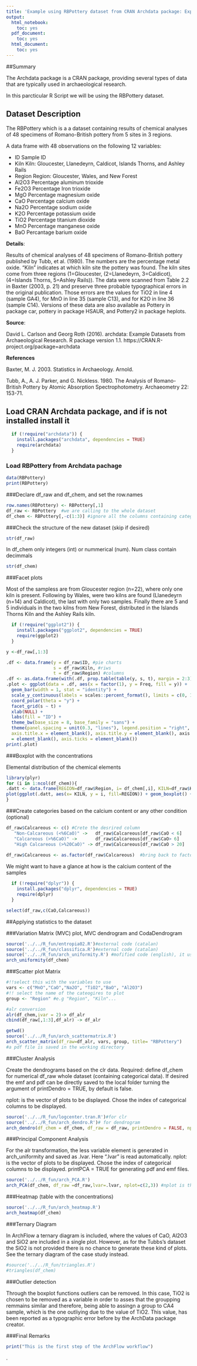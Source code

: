 ```yaml
---
title: 'Example using RBPottery dataset from CRAN Archdata package: Exploratory analysis of archaeological ceramic compositions'
output:
  html_notebook:
    toc: yes
  pdf_document:
    toc: yes
  html_document:
    toc: yes
---
```


##Summary

The Archdata package is a CRAN package, providing several types of data that are typically used in archaeological research. 

In this parcticular R Script we will be using the RBPottery dataset.

## Dataset Description

The RBPottery which is a a dataset containing results of chemical analyses of 48 specimens of Romano-British pottery from 5 sites in 3 regions. 

A data frame with 48 observations on the following 12 variables:

* ID Sample ID
* Kiln Kiln: Gloucester, Llanedeyrn, Caldicot, Islands Thorns, and Ashley Rails
* Region Region: Gloucester, Wales, and New Forest
* Al2O3 Percentage aluminum trioxide
* Fe2O3 Percentage Iron trioxide
* MgO Percentage magnesium oxide
* CaO Percentage calcium oxide
* Na2O Percentage sodium oxide
* K2O Percentage potassium oxide
* TiO2 Percentage titanium dioxide
* MnO Percentage manganese oxide
* BaO Percantage barium oxide

**Details**:

Results of chemical analyses of 48 specimens of Romano-British pottery published by Tubb, et al.
(1980). The numbers are the percentage metal oxide. "Kiln" indicates at which kiln site the pottery
was found. The kiln sites come from three regions (1=Gloucester, (2=Llanedeyrn, 3=Caldicot),
(4=Islands Thorns, 5=Ashley Rails)). The data were scanned from Table 2.2 in Baxter (2003, p.
21) and preserve three probable typographical errors in the original publication. Those errors are
the values for TiO2 in line 4 (sample GA4), for MnO in line 35 (sample C13), and for K2O in line
36 (sample C14). Versions of these data are also available as Pottery in package car, pottery in
package HSAUR, and Pottery2 in package heplots.

**Source**:

David L. Carlson and Georg Roth (2016). archdata: Example Datasets from Archaeological
Research. R package version 1.1. https://CRAN.R-project.org/package=archdata

**References**

Baxter, M. J. 2003. Statistics in Archaeology. Arnold.

Tubb, A., A. J. Parker, and G. Nickless. 1980. The Analysis of Romano-British Pottery by Atomic
Absorption Spectrophotometry. Archaeometry 22: 153-71.


## Load CRAN Archdata package, and if is not installed install it
```r
  if (!require("archdata")) {
    install.packages("archdata", dependencies = TRUE)
    require(archdata)
  }
```

### Load RBPottery from Archdata pachage
```r
data(RBPottery)
print(RBPottery)
```

###Declare df_raw and df_chem, and set the row.names
```r
row.names(RBPottery) <- RBPottery[,1]
df_raw <- RBPottery  #we are calling to the whole dataset
df_chem <- RBPottery[,-c(1:3)] #ignore all the columns containing categorical data, 9 in this case. 
```

###Check the structure of the new dataset (skip if desired)
```r
str(df_raw)
```
In df_chem only integers (int) or nummerical (num). Num class contain decimmals 
```r
str(df_chem)
```

###Facet plots

Most of the sampless are from Gloucester region (n=22), where only one kiln is present. Following by Wales, were two kilns are found (Llanedeyrn (n=14) and Caldicot), the last with only two samples. Finally there are 5 and 5 individuals in the two kilns from New Forest, distributed in the Islands Thorns Kiln and the Ashley Rails kiln.

```r
  if (!require("ggplot2")) {
    install.packages("ggplot2", dependencies = TRUE)
    require(ggplot2)
  }

y <-df_raw[,1:3]

.df <- data.frame(y = df_raw$ID, #pie charts
                  s = df_raw$Kiln, #riws 
                  t = df_raw$Region) #columns
.df <- as.data.frame(with(.df, prop.table(table(y, s, t), margin = 2:3)))
.plot <- ggplot(data = .df, aes(x = factor(1), y = Freq, fill = y)) + 
  geom_bar(width = 1, stat = "identity") + 
  scale_y_continuous(labels = scales::percent_format(), limits = c(0, 1)) + 
  coord_polar(theta = "y") + 
  facet_grid(s ~ t) + 
  xlab(NULL) + 
  labs(fill = "ID") + 
  theme_bw(base_size = 8, base_family = "sans") + 
  theme(panel.spacing = unit(0.3, "lines"), legend.position = "right", 
  axis.title.x = element_blank(), axis.title.y = element_blank(), axis.text.y 
  = element_blank(), axis.ticks = element_blank())
print(.plot)
```


###Boxplot with the concentrations

Elemental distribution of the chemical elements
```r
library(plyr)
for (i in 1:ncol(df_chem)){
.datt <- data.frame(REGION=df_raw$Region, i= df_chem[,i], KILN=df_raw$Kiln)
plot(ggplot(.datt, aes(x= KILN, y = i, fill=REGION)) + geom_boxplot() + ylab(colnames(df_chem)[i]))
}
```


###Create categories based on the calcium content or any other condition (optional)
```r
df_raw$Calcareous <- c() #Crete the desrired column
   "Non-Calcareous (<%6CaO)" ->   df_raw$Calcareous[df_raw$CaO < 6]
   "Calcareous (>%6CaO)" ->       df_raw$Calcareous[df_raw$CaO> 6]
   "High Calcareous (>%20CaO)" -> df_raw$Calcareous[df_raw$CaO > 20]
   
df_raw$Calcareous <- as.factor(df_raw$Calcareous)  #bring back to factors
```

We might want to have a glance at how is the calcium content of the samples 
```r
  if (!require("dplyr")) {
    install.packages("dplyr", dependencies = TRUE)
    require(dplyr)
  }

select(df_raw,c(CaO,Calcareous)) 

```
##Applying statistics to the dataset

###Variation Matrix (MVC) plot, MVC dendrogram and CodaDendrogram

```r
source('../../R_fun/entropia02.R')#external code (catalan)
source('../../R_fun/classifica.R')#external code (catalan)
source('../../R_fun/arch_uniformity.R') #mofified code (english), it uses functions from entropia02.R and classifica.R
arch_uniformity(df_chem)
```



###Scatter plot Matrix
```r
#!!select this with the variables to use 
vars <- c("MnO","CaO","Na2O", "TiO2","BaO", "Al2O3") 
#!! select the name of the cateogires to plot
group <- "Region" #e.g "Region", "Kiln"...

#alr conversion
alr(df_chem,ivar = 2)-> df_alr
cbind(df_raw[,1:3],df_alr) -> df_alr

getwd()
source('../../R_fun/arch_scattermatrix.R')
arch_scatter_matrix(df_raw=df_alr, vars, group, title= "RBPottery")
#a pdf file is saved in the working directory
```

###Cluster Analysis

Create the dendrograms based on the clr data. Required: define df_chem for numerical df_raw whole dataset (containing categorical data). If desired the emf and pdf can be directly saved to the local folder turning the argument of printDendro = TRUE, by default is false.

nplot: is the vector of plots to be displayed. Chose the index of categorical columns to be displayed. 

```r
source('../../R_fun/logcenter.tran.R')#for clr 
source('../../R_fun/arch_dendro.R')# for dendrogram
arch_dendro(df_chem = df_chem, df_raw = df_raw, printDendro = FALSE, nplot=c(2,3))
```



###Principal Component Analysis 

For the alr transformation, the less variable element is generated in arch_uniformity and saved as .lvar.
Here ".lvar" is read automatically. 
nplot: is the vector of plots to be displayed. Chose the index of categorical columns to be displayed. 
printPCA = TRUE for generating pdf and emf files. 
```r
source('../../R_fun/arch_PCA.R')
arch_PCA(df_chem, df_raw =df_raw,lvar=.lvar, nplot=c(2,3)) #nplot is the vector containing categories to be shown
```


###Heatmap (table with the concentrations)
```r
source('../../R_fun/arch_heatmap.R')
arch_heatmap(df_chem)
```

###Ternary Diagram

In ArchFlow a ternary diagram is included, where the values of CaO, \ch Al2O3 and \ch SiO2 are included in a single plot. However, as for the Tubbs's dataset the \ch SiO2 is not provided there is no chance to generate these kind of plots. See the ternary diagram of the case study instead. 
 

```r
#source('../../R_fun/triangles.R')
#triangles(df_chem)
```

###Outlier detection 

Through the boxplot functions outliers can be removed. 
In this case, TiO2 is chosen to be removed as a variable in order to asses that the groupping remmains similar and therefore, being able to assingn a group to CA4 sample, which is the one outliying due to the value of TiO2. This value, has been reported as a typographic error before by the ArchData package creator. 


###Final Remarks

```r
print("This is the first step of the ArchFlow workflow")
```










.


